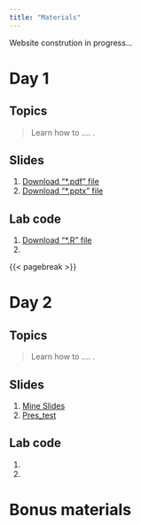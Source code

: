 ```yaml
---
title: "Materials"
---
```


::: {.callout-caution collapse="false"}
Website constrution in progress...
:::


# Day 1 


## Topics

> Learn how to .... .

## Slides

1.  [Download "*.pdf" file](slides/Presentazione standard1.pdf)
2.  [Download "*.pptx" file](slides/Presentazione standard1.pptx)


## Lab code

1.  [Download "*.R" file](exercises/labs_day1.R)
2.  

{{< pagebreak >}}

# Day 2 


## Topics

> Learn how to .... .

## Slides

1.  [Mine Slides](slides/dagstat-2022.html)
2.  [Pres_test](slides/Pres_test.html) 


## Lab code

1.  
2.  

# Bonus materials
<!-- ## Linking other stuff -->

<!-- ![Dog with watch](exercises/images/dog-watch-mondo.png) -->
<!-- ![Dog with watch small](exercises/images/dog-watch-small.png) -->
